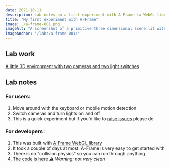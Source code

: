 ```yaml
---
date: 2021-10-11
description: Lab notes on a first experiment with A-Frame (a WebGL library)
title: "My first experiment with A-Frame"
image: ./a-frame-001.png
imageAlt: "A screenshot of a primitive three dimensional scene lit with pink and green lights"
imageAnchor: "/labs/a-frame-001/"
---
```


## Lab work

[A little 3D environment with two cameras and two light switches](/labs/a-frame-001/)

## Lab notes

### For users:

1. Move around with the keyboard or mobile motion detection
1. Switch cameras and turn lights on and off
1. This is a quick experiment but if you'd like to [raise issues](https://github.com/LL782/laurence-lord/issues) please do

### For developers:

1. This was built with [A-Frame WebGL library](https://aframe.io/)
1. It took a couple of days at most. A-Frame is very easy to get started with
1. There is no "collision physics" so you can run through anything
1. [The code is here](https://github.com/LL782/laurence-lord/edit/main/static/labs/a-frame-001/index.html) _⚠️ Warning: not very clean_
